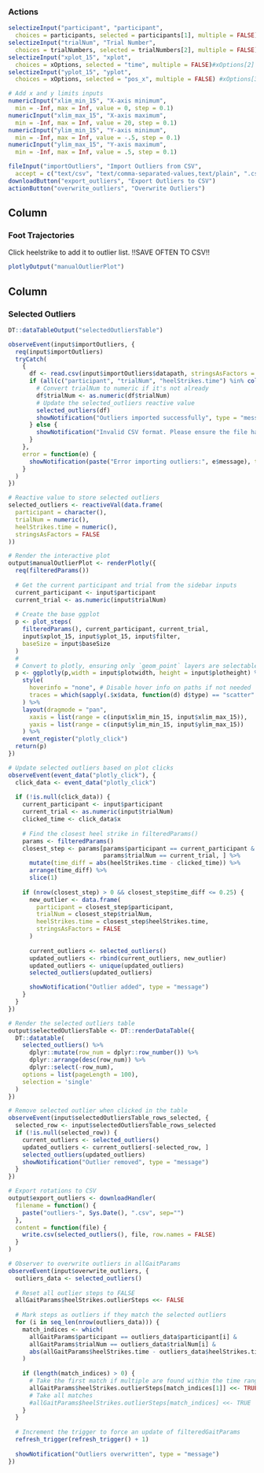 ### Actions

```r
selectizeInput("participant", "participant",
  choices = participants, selected = participants[1], multiple = FALSE)
selectizeInput("trialNum", "Trial Number",
  choices = trialNumbers, selected = trialNumbers[2], multiple = FALSE) # set to trial 2 so that if practice is filtered out, it still plots
selectizeInput("xplot_15", "xplot",
  choices = xOptions, selected = "time", multiple = FALSE)#xOptions[2]
selectizeInput("yplot_15", "yplot",
  choices = xOptions, selected = "pos_x", multiple = FALSE) #xOptions[3]

# Add x and y limits inputs
numericInput("xlim_min_15", "X-axis minimum",
  min = -Inf, max = Inf, value = 0, step = 0.1)
numericInput("xlim_max_15", "X-axis maximum",
  min = -Inf, max = Inf, value = 20, step = 0.1)
numericInput("ylim_min_15", "Y-axis minimum",
  min = -Inf, max = Inf, value = -.5, step = 0.1)
numericInput("ylim_max_15", "Y-axis maximum",
  min = -Inf, max = Inf, value = .5, step = 0.1)

fileInput("importOutliers", "Import Outliers from CSV",
  accept = c("text/csv", "text/comma-separated-values,text/plain", ".csv"))
downloadButton("export_outliers", "Export Outliers to CSV")
actionButton("overwrite_outliers", "Overwrite Outliers")
```

Column
--------------------------------------------
### Foot Trajectories {data-width=650 data-height=1500}
Click heelstrike to add it to outlier list.   !!SAVE OFTEN TO CSV!!
```r
plotlyOutput("manualOutlierPlot")
```

Column
--------------------------------------------
### Selected Outliers  {data-width=350 data-height=1500}

```r
DT::dataTableOutput("selectedOutliersTable")
```

```r
observeEvent(input$importOutliers, {
  req(input$importOutliers)
  tryCatch(
    {
      df <- read.csv(input$importOutliers$datapath, stringsAsFactors = FALSE)
      if (all(c("participant", "trialNum", "heelStrikes.time") %in% colnames(df))) {
        # Convert trialNum to numeric if it's not already
        df$trialNum <- as.numeric(df$trialNum)
        # Update the selected_outliers reactive value
        selected_outliers(df)
        showNotification("Outliers imported successfully", type = "message")
      } else {
        showNotification("Invalid CSV format. Please ensure the file has 'participant', 'trialNum', and 'heelStrikes.time' columns.", type = "error")
      }
    },
    error = function(e) {
      showNotification(paste("Error importing outliers:", e$message), type = "error")
    }
  )
})

# Reactive value to store selected outliers
selected_outliers <- reactiveVal(data.frame(
  participant = character(),
  trialNum = numeric(),
  heelStrikes.time = numeric(),
  stringsAsFactors = FALSE
))

# Render the interactive plot
output$manualOutlierPlot <- renderPlotly({
  req(filteredParams())
  
  # Get the current participant and trial from the sidebar inputs
  current_participant <- input$participant
  current_trial <- as.numeric(input$trialNum)
  
  # Create the base ggplot
  p <- plot_steps(
    filteredParams(), current_participant, current_trial,
    input$xplot_15, input$yplot_15, input$filter, 
    baseSize = input$baseSize
  )
  # 
  # Convert to plotly, ensuring only `geom_point` layers are selectable
  p <- ggplotly(p,width = input$plotwidth, height = input$plotheight) %>%
    style(
      hoverinfo = "none", # Disable hover info on paths if not needed
      traces = which(sapply(.$x$data, function(d) d$type) == "scatter" & sapply(.$x$data, function(d) d$mode) == "lines")
    ) %>%
    layout(dragmode = "pan",
      xaxis = list(range = c(input$xlim_min_15, input$xlim_max_15)),
      yaxis = list(range = c(input$ylim_min_15, input$ylim_max_15))
    ) %>%
    event_register("plotly_click")
  return(p)
})

# Update selected outliers based on plot clicks
observeEvent(event_data("plotly_click"), {
  click_data <- event_data("plotly_click")
  
  if (!is.null(click_data)) {
    current_participant <- input$participant
    current_trial <- as.numeric(input$trialNum)
    clicked_time <- click_data$x
    
    # Find the closest heel strike in filteredParams()
    params <- filteredParams()
    closest_step <- params[params$participant == current_participant &
                           params$trialNum == current_trial, ] %>%
      mutate(time_diff = abs(heelStrikes.time - clicked_time)) %>%
      arrange(time_diff) %>%
      slice(1)
    
    if (nrow(closest_step) > 0 && closest_step$time_diff <= 0.25) {
      new_outlier <- data.frame(
        participant = closest_step$participant,
        trialNum = closest_step$trialNum,
        heelStrikes.time = closest_step$heelStrikes.time,
        stringsAsFactors = FALSE
      )
      
      current_outliers <- selected_outliers()
      updated_outliers <- rbind(current_outliers, new_outlier)
      updated_outliers <- unique(updated_outliers)
      selected_outliers(updated_outliers)

      showNotification("Outlier added", type = "message")
    }
  }
})

# Render the selected outliers table
output$selectedOutliersTable <- DT::renderDataTable({
  DT::datatable(
    selected_outliers() %>% 
      dplyr::mutate(row_num = dplyr::row_number()) %>% 
      dplyr::arrange(desc(row_num)) %>% 
      dplyr::select(-row_num),
    options = list(pageLength = 100),
    selection = 'single'
  )
})

# Remove selected outlier when clicked in the table
observeEvent(input$selectedOutliersTable_rows_selected, {
  selected_row <- input$selectedOutliersTable_rows_selected
  if (!is.null(selected_row)) {
    current_outliers <- selected_outliers()
    updated_outliers <- current_outliers[-selected_row, ]
    selected_outliers(updated_outliers)
    showNotification("Outlier removed", type = "message")
  }
})

# Export rotations to CSV
output$export_outliers <- downloadHandler(
  filename = function() {
    paste("outliers-", Sys.Date(), ".csv", sep="")
  },
  content = function(file) {
    write.csv(selected_outliers(), file, row.names = FALSE)
  }
)

# Observer to overwrite outliers in allGaitParams
observeEvent(input$overwrite_outliers, {
  outliers_data <- selected_outliers()
  
  # Reset all outlier steps to FALSE
  allGaitParams$heelStrikes.outlierSteps <<- FALSE
  
  # Mark steps as outliers if they match the selected outliers
  for (i in seq_len(nrow(outliers_data))) {
    match_indices <- which(
      allGaitParams$participant == outliers_data$participant[i] &
      allGaitParams$trialNum == outliers_data$trialNum[i] &
      abs(allGaitParams$heelStrikes.time - outliers_data$heelStrikes.time[i]) <= 0.01
    )
    
    if (length(match_indices) > 0) {
      # Take the first match if multiple are found within the time range
      allGaitParams$heelStrikes.outlierSteps[match_indices[1]] <<- TRUE
      # Take all matches
      #allGaitParams$heelStrikes.outlierSteps[match_indices] <<- TRUE
    }
  }
  
  # Increment the trigger to force an update of filteredGaitParams
  refresh_trigger(refresh_trigger() + 1)
  
  showNotification("Outliers overwritten", type = "message")
})
```